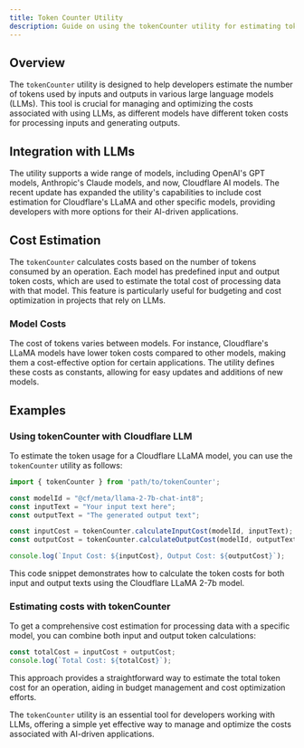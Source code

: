 ```yaml
---
title: Token Counter Utility
description: Guide on using the tokenCounter utility for estimating token usage and costs in large language models (LLMs).
---
```


## Overview

The `tokenCounter` utility is designed to help developers estimate the number of tokens used by inputs and outputs in various large language models (LLMs). This tool is crucial for managing and optimizing the costs associated with using LLMs, as different models have different token costs for processing inputs and generating outputs.

## Integration with LLMs

The utility supports a wide range of models, including OpenAI's GPT models, Anthropic's Claude models, and now, Cloudflare AI models. The recent update has expanded the utility's capabilities to include cost estimation for Cloudflare's LLaMA and other specific models, providing developers with more options for their AI-driven applications.

## Cost Estimation

The `tokenCounter` calculates costs based on the number of tokens consumed by an operation. Each model has predefined input and output token costs, which are used to estimate the total cost of processing data with that model. This feature is particularly useful for budgeting and cost optimization in projects that rely on LLMs.

### Model Costs

The cost of tokens varies between models. For instance, Cloudflare's LLaMA models have lower token costs compared to other models, making them a cost-effective option for certain applications. The utility defines these costs as constants, allowing for easy updates and additions of new models.

## Examples

### Using tokenCounter with Cloudflare LLM

To estimate the token usage for a Cloudflare LLaMA model, you can use the `tokenCounter` utility as follows:

```typescript
import { tokenCounter } from 'path/to/tokenCounter';

const modelId = "@cf/meta/llama-2-7b-chat-int8";
const inputText = "Your input text here";
const outputText = "The generated output text";

const inputCost = tokenCounter.calculateInputCost(modelId, inputText);
const outputCost = tokenCounter.calculateOutputCost(modelId, outputText);

console.log(`Input Cost: ${inputCost}, Output Cost: ${outputCost}`);
```

This code snippet demonstrates how to calculate the token costs for both input and output texts using the Cloudflare LLaMA 2-7b model.

### Estimating costs with tokenCounter

To get a comprehensive cost estimation for processing data with a specific model, you can combine both input and output token calculations:

```typescript
const totalCost = inputCost + outputCost;
console.log(`Total Cost: ${totalCost}`);
```

This approach provides a straightforward way to estimate the total token cost for an operation, aiding in budget management and cost optimization efforts.

The `tokenCounter` utility is an essential tool for developers working with LLMs, offering a simple yet effective way to manage and optimize the costs associated with AI-driven applications.
